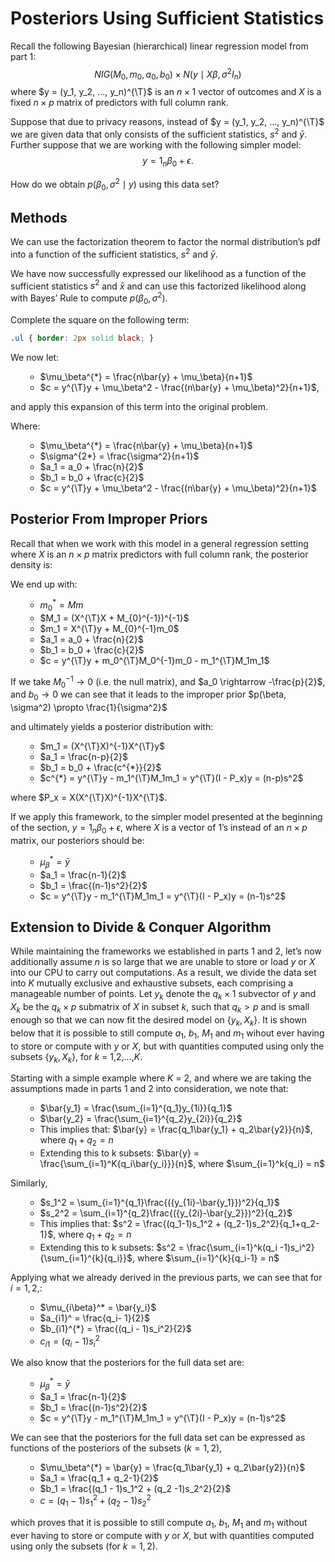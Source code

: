 # Posteriors Using Sufficient Statistics

Recall the following Bayesian (hierarchical) linear regression model from part 1: 
$$NIG(M_0, m_0, a_0, b_0) \times N(y \mid X\beta, \sigma^2 I_n)$$ where $y = (y_1, y_2, ..., y_n)^{\T}$ is an $n \times 1$ vector of outcomes and $X$ is a fixed $n \times p$ matrix of predictors with full column rank. \

Suppose that due to privacy reasons, instead of $y = (y_1, y_2, ..., y_n)^{\T}$ we are given data that only consists of the sufficient statistics, $s^2$ and $\bar{y}$. Further suppose that we are working with the following simpler model: 
$$y = 1_n \beta_0 + \epsilon.$$ 

How do we obtain $p(\beta_0, \sigma^2 \mid y)$ using this data set?

## Methods 

We can use the factorization theorem to factor the normal distribution's pdf into a function of the sufficient statistics, $s^2$ and $\bar{y}.$ 
\begin{align*}
f(y \mid \beta_0, \sigma^2) &= \Pi_{i=1}^{n} (2\pi\sigma^2)^{-\frac{1}{2}} \exp\{-\frac{1}{2\sigma^2}(y_i-\beta_0)^2\}\\
&= (2\pi\sigma^2)^{-\frac{n}{2}} \exp\{-\frac{1}{2\sigma^2}\Sigma(y_i - \beta_0)^2\} \\
&= (2\pi\sigma^2)^{-\frac{n}{2}} \exp\{-\frac{1}{2\sigma^2}\Sigma(y_i - \bar{y} + \bar{y} - \beta_0)^2\} \\
&= (2\pi\sigma^2)^{-\frac{n}{2}} \exp\{-\frac{1}{2\sigma^2}\Sigma[(y_i - \bar{y})^2 + (\bar{y} - \beta_0)^2]\} \\
&= (2\pi\sigma^2)^{-\frac{n}{2}} \exp\{-\frac{1}{2\sigma^2}[(n-1)s^2 + n(\bar{y} - \beta_0)^2]\}
\end{align*}

We have now successfully expressed our likelihood as a function of the sufficient statistics $s^2$ and $\bar{x}$ and can use this factorized likelihood along with Bayes' Rule to compute $p(\beta_0, \sigma^2)$.

\begin{align*}
p(\beta_0, \sigma^2 \mid y) &= p(\beta_0 \mid \mu_\beta, \sigma^2) \times p(\sigma^2 \mid a_0, b_0) \times p(y \mid \beta_0, \sigma^2) \\
&= N(\beta_0 \mid \mu_\beta, \sigma^2) \times IG(\sigma^2 \mid a_0,b_0) \times N(y \mid \beta_0, \sigma^2) \\
&= (2\pi\sigma^2)^{-\frac{1}{2}}\exp\{-\frac{1}{2\sigma^2}(\beta_0 - \mu_\beta)^2\} \times
\frac{b_0^{a_0}}{\Gamma(a_0)}(\sigma^2)^{-a-1}\exp\{-\frac{b}{\sigma^2}\} \\
&\times (2\pi\sigma^2)^{-\frac{n}{2}}\exp\{-\frac{1}{2\sigma^2}[(n-1)s^2 + n(\bar{y} - \beta_0)^2]\} \\
&\propto (\sigma^2)^{-a_0-1} \times (\sigma^2)^{-\frac{n+1}{2}} \times \exp\{-\frac{b_0}{\sigma^2}\} \times \exp\{-\frac{1}{2\sigma^2}(\beta_0 - \mu_\beta)^2\} \\ &\times \exp\{-\frac{1}{2\sigma^2}[(n-1)s^2 + n(\bar{y} - \beta_0)^2]\} \\
&= (\sigma^2)^{-a_0-1} \times (\sigma^2)^{-\frac{n+1}{2}} \exp\{-\frac{b_0}{\sigma^2}\} \times \exp\{-\frac{1}{2\sigma^2}[(\beta_0 - \mu_{\beta})^2 +(n-1)s^2 + n(\bar{y}-\beta_0)^2]\}
\end{align*}

Complete the square on the following term:
\begin{align*}
&(\beta_0 - \mu_{\beta})^2 +(n-1)s^2 + n(\bar{y}-\beta_0)^2 \\
&= (n+1)\beta_0^2 - 2(\mu_{\beta} + n\bar{y})\beta_0 + n\bar{y}^2 + \mu_\beta^2 + (n-1)s^2 \\
&= (n+1)(\beta_0 - \frac{\mu_{\beta} + n\bar{y}}{n+1})^2 + n\bar{y}^2 + \mu_\beta^2 + (n-1)s^2 - \frac{(\mu_\beta + n\bar{y})^2}{n+1}\\
&= (n+1)(\beta_0 - \frac{\mu_{\beta} + n\bar{y}}{n+1})^2 + y^{\T}\Big(\frac{1_n1_n^{\T}}{n}\Big)y + y^{\T}\Big(I - \frac{1_n1_n^{\T}}{n}\Big)y + \mu_\beta^2 -
\frac{(\mu_\beta + n\bar{y})^2}{n+1} \\
&= (n+1)(\beta_0 - \frac{\mu_{\beta} + n\bar{y}}{n+1})^2 + y^{\T}y + \mu_\beta^2 - \frac{(\mu_\beta + n\bar{y})^2}{n+1}
\end{align*}

```css
.ul { border: 2px solid black; }
```


We now let:\
<ul> - $\mu_\beta^{*} = \frac{n\bar{y} + \mu_\beta}{n+1}$ \
- $c = y^{\T}y + \mu_\beta^2 - \frac{(n\bar{y} + \mu_\beta)^2}{n+1}$,</ul>

and apply this expansion of this term into the original problem.

\begin{align*}
&=(\sigma^2)^{-a_0-1} \times (\sigma^2)^{-\frac{n+1}{2}} \times \exp\{-\frac{b_0}{\sigma^2}\} \times \exp\{-\frac{1}{2\sigma^2}(n+1)(\beta_0 - \mu_\beta^{*})^2\} \times \exp\{-\frac{c}{2\sigma^2}\} \\
&= (\sigma^2)^{-a_0-1} \times (\sigma^2)^{-\frac{n+1}{2}} \times \exp\{-\frac{b_0}{\sigma^2}\} \times \exp\{-\frac{1}{2\sigma^{2\ast}}(\beta_0 - \mu_\beta^{*})^2\} \times \exp\{-\frac{c}{2\sigma^2}\} \\
&= (\sigma^2)^{-a_0-1-\frac{n}{2}} \times \exp\{-\frac{(b_0 + \frac{c}{2})}{\sigma^2}\} \times (\sigma^2)^{-\frac{1}{2}} \times \exp\{-\frac{1}{2\sigma^{2\ast}}(\beta_0 - \mu_\beta^{*})^2\} \\
&= \underbrace{(\sigma^2)^{a_1-1} \times \exp\{-\frac{b_1}{\sigma^2}\}}_\text{kernal of $IG(a_1, b_1)$} \times 
\underbrace{(\sigma^2)^{\frac{1}{2}} \times \exp\{-\frac{1}{2\sigma^{2\ast}}(\beta_0 - \mu_\beta^{*})^2\}}_\text{kernal of $N(\mu_\beta^{\ast}, \sigma^{2\ast})$}
\end{align*}

Where:
<ul> 
- $\mu_\beta^{*} = \frac{n\bar{y} + \mu_\beta}{n+1}$
- $\sigma^{2*} = \frac{\sigma^2}{n+1}$  
- $a_1 = a_0 + \frac{n}{2}$
- $b_1 = b_0 + \frac{c}{2}$ 
- $c = y^{\T}y + \mu_\beta^2 - \frac{(n\bar{y} + \mu_\beta)^2}{n+1}$
</ul>

## Posterior From Improper Priors

Recall that when we work with this model in a general regression setting where $X$ is an $n \times p$ matrix predictors with full column rank, the posterior density is:

\begin{align*}
p(\beta, \sigma^2 \mid y) &= IG(\sigma^2 \mid a_1, b_1) \times N(\beta \mid M_1m_1, \sigma^2M_1)
\end{align*}
We end up with:
<ul> 
- $m_0^{*} = Mm$
- $M_1 = (X^{\T}X + M_{0}^{-1})^{-1}$
- $m_1 = X^{\T}y + M_{0}^{-1}m_0$
- $a_1 = a_0 + \frac{n}{2}$
- $b_1 = b_0 + \frac{c}{2}$
- $c  = y^{\T}y + m_0^{\T}M_0^{-1}m_0 - m_1^{\T}M_1m_1$
</ul>

If we take $M_0^{-1} \rightarrow 0$ (i.e. the null matrix), and $a_0 \rightarrow -\frac{p}{2}$, and $b_0 \rightarrow 0$ we can see that it leads to the improper prior $p(\beta, \sigma^2) \propto \frac{1}{\sigma^2}$

\begin{align*}
p(\beta, \sigma^2) &= IG(\sigma^2 \mid a_0, b_0) \times N(\beta \mid m_0, \sigma^2M_0) \\
&= \frac{b_0^{a_0}}{\Gamma(a_0)}(\sigma^2)^{-a_0-1} \exp\{-\frac{b_0}{\sigma^2}\} \times (2\pi)^{-p/2}\det(\sigma^2M_0)^{-\frac{1}{2}} \exp\{-\frac{1}{2\sigma^2}(\beta - m_0)^{\T}\frac{M_0^{-1}}{\sigma^2}(\beta - m_0)\} \\
&\propto (\sigma^2)^{-a_0-1}\exp\{-\frac{b_0}{\sigma^2}\} \times (\sigma^2)^{-\frac{p}{2}}\exp\{-\frac{1}{2}(\beta - m_0)^{\T}\frac{M_0^{-1}}{\sigma^2}(\beta - m_0)\} \\
&= (\sigma^2)^{-(\frac{p}{2}+1})\exp\{-\frac{b_0}{\sigma^2}\} \times (\sigma^2)^{-\frac{p}{2}}\exp\{-\frac{1}{2}(\beta - m_0)^{\T}
\frac{0}{\sigma^2}(\beta - m_0)\}\\
&= \frac{1}{\sigma^2},
\end{align*}
and ultimately yields a posterior distribution with:

<ul> 
- $m_1 = (X^{\T}X)^{-1}X^{\T}y$
- $a_1 = \frac{n-p}{2}$
- $b_1 = b_0 + \frac{c^{*}}{2}$
- $c^{*} = y^{\T}y - m_1^{\T}M_1m_1 = y^{\T}(I - P_x)y = (n-p)s^2$
</ul>
where $P_x = X(X^{\T}X)^{-1}X^{\T}$.

If we apply this framework, to the simpler model presented at the beginning of the section,
$y = 1_n\beta_0 + \epsilon$,
where  $X$ is a vector of 1's instead of an $n \times p$ matrix, our posteriors should be:
<ul> 
- $\mu_\beta^{*} = \bar{y}$
- $a_1 = \frac{n-1}{2}$
- $b_1 = \frac{(n-1)s^2}{2}$
- $c = y^{\T}y - m_1^{\T}M_1m_1 = y^{\T}(I - P_x)y = (n-1)s^2$
</ul>

## Extension to Divide & Conquer Algorithm

While maintaining the frameworks we established in parts 1 and 2, let's now additionally assume *n* is so large that we are unable to store or load $y$ or $X$ into our CPU to carry out computations. As a result, we divide the data set into $K$ mutually exclusive and exhaustive subsets, each comprising a manageable number of points. Let $y_k$ denote the $q_k \times 1$ subvector of $y$ and $X_k$ be the $q_k \times p$ submatrix of $X$ in subset $k$, such that $q_k > p$ and is small enough so that we can now fit the desired model on $\{y_k, X_k\}$. It is shown below that it is possible to still compute $a_1$, $b_1$, 
$M_1$ and $m_1$ wihout ever having to store or compute with $y$ or $X$, but with quantities computed using only the subsets $\{y_k, X_k\}$, for $k$ = 1,2,...,$K$.

Starting with a simple example where $K$ = 2, and where we are taking the assumptions made in parts 1 and 2 into consideration, we note that:

<ul> 
- $\bar{y_1} = \frac{\sum_{i=1}^{q_1}y_{1i}}{q_1}$
- $\bar{y_2} = \frac{\sum_{i=1}^{q_2}y_{2i}}{q_2}$
- This implies that: $\bar{y} = \frac{q_1\bar{y_1} + q_2\bar{y2}}{n}$, where $q_1+q_2 = n$
- Extending this to k subsets: $\bar{y} = \frac{\sum_{i=1}^K{q_i\bar{y_i}}}{n}$, where $\sum_{i=1}^k{q_i} = n$
</ul>

Similarly, 
<ul> 
- $s_1^2 = \sum_{i=1}^{q_1}\frac{({y_{1i}-\bar{y_1}})^2}{q_1}$
- $s_2^2 = \sum_{i=1}^{q_2}\frac{({y_{2i}-\bar{y_2}})^2}{q_2}$
- This implies that: $s^2 = \frac{(q_1-1)s_1^2 + (q_2-1)s_2^2}{q_1+q_2-1}$, where $q_1+q_2 = n$
- Extending this to k subsets: $s^2 = \frac{\sum_{i=1}^k(q_i -1)s_i^2}{\sum_{i=1}^{k}{q_i}}$, where $\sum_{i=1}^{k}{q_i-1} = n$
</ul>

Applying what we already derived in the previous parts, we can see that for $i=1,2$,:
<ul> 
- $\mu_{i\beta}^* = \bar{y_i}$
- $a_{i1}^ = \frac{q_i- 1}{2}$
- $b_{i1}^{*} = \frac{(q_i - 1)s_i^2}{2}$
- $c_{i1}= (q_i -1)s_i^2$ 
</ul>

We also know that the posteriors for the full data set are:
<ul> 
- $\mu_\beta^{*} = \bar{y}$
- $a_1 = \frac{n-1}{2}$
- $b_1 = \frac{(n-1)s^2}{2}$
- $c = y^{\T}y - m_1^{\T}M_1m_1 = y^{\T}(I - P_x)y = (n-1)s^2$
</ul>

We can see that the posteriors for the full data set can be expressed as functions of the posteriors of the subsets $(k = 1, 2)$,
<ul> 
- $\mu_\beta^{*} = \bar{y} = \frac{q_1\bar{y_1} + q_2\bar{y2}}{n}$
- $a_1 = \frac{q_1 + q_2-1}{2}$
- $b_1 = \frac{(q_1 - 1)s_1^2 + (q_2 -1)s_2^2}{2}$
- $c  = (q_1 - 1)s_1^2 + (q_2 -1)s_2^2$
</ul>

which proves that it is possible to still compute $a_1$, $b_1$, 
$M_1$ and $m_1$ without ever having to store or compute with $y$ or $X$, but with quantities computed using only the subsets (for $k = 1,2$).


